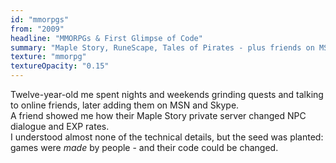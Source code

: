 ```yaml
---
id: "mmorpgs"
from: "2009"
headline: "MMORPGs & First Glimpse of Code"
summary: "Maple Story, RuneScape, Tales of Pirates - plus friends on MSN/Skype and a peek at private-server scripting."
texture: "mmorpg"
textureOpacity: "0.15"
---
```

Twelve-year-old me spent nights and weekends grinding quests and talking to online friends, later adding them on MSN and Skype.  
A friend showed me how their Maple Story private server changed NPC dialogue and EXP rates.  
I understood almost none of the technical details, but the seed was planted: games were *made* by people - and their code could be changed.

